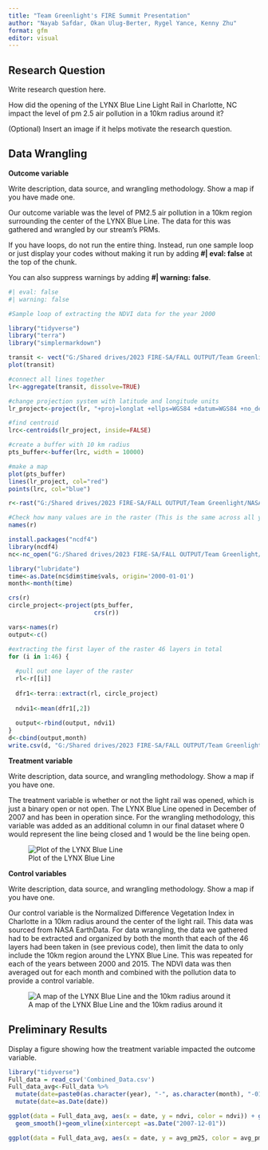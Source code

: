 ```yaml
---
title: "Team Greenlight's FIRE Summit Presentation"
author: "Nayab Safdar, Okan Ulug-Berter, Rygel Yance, Kenny Zhu"
format: gfm
editor: visual
---
```


## Research Question

Write research question here.

How did the opening of the LYNX Blue Line Light Rail in Charlotte, NC impact the level of pm 2.5 air pollution in a 10km radius around it?

(Optional) Insert an image if it helps motivate the research question.

## Data Wrangling

**Outcome variable**

Write description, data source, and wrangling methodology. Show a map if you have made one.

Our outcome variable was the level of PM2.5 air pollution in a 10km region surrounding the center of the LYNX Blue Line. The data for this was gathered and wrangled by our stream's PRMs.

If you have loops, do not run the entire thing. Instead, run one sample loop or just display your codes without making it run by adding **#\| eval: false** at the top of the chunk.

You can also suppress warnings by adding **#\| warning: false**.

```r
#| eval: false
#| warning: false

#Sample loop of extracting the NDVI data for the year 2000

library("tidyverse")
library("terra")
library("simplermarkdown")

transit <- vect("G:/Shared drives/2023 FIRE-SA/FALL OUTPUT/Team Greenlight/LYNX_Blue_Line_Route/LYNX_Blue_Line_Route.shp")
plot(transit)

#connect all lines together
lr<-aggregate(transit, dissolve=TRUE)

#change projection system with latitude and longitude units
lr_project<-project(lr, "+proj=longlat +ellps=WGS84 +datum=WGS84 +no_defs ")

#find centroid
lrc<-centroids(lr_project, inside=FALSE)

#create a buffer with 10 km radius
pts_buffer<-buffer(lrc, width = 10000)

#make a map
plot(pts_buffer)
lines(lr_project, col="red")
points(lrc, col="blue")

r<-rast("G:/Shared drives/2023 FIRE-SA/FALL OUTPUT/Team Greenlight/NASAMODIS Data/2000.nc4")

#Check how many values are in the raster (This is the same across all years)
names(r)

install.packages("ncdf4")
library(ncdf4)
nc<-nc_open("G:/Shared drives/2023 FIRE-SA/FALL OUTPUT/Team Greenlight/NASAMODIS Data/2000.nc4")

library("lubridate")
time<-as.Date(nc$dim$time$vals, origin='2000-01-01')
month<-month(time)

crs(r)
circle_project<-project(pts_buffer, 
                        crs(r))

vars<-names(r)
output<-c()

#extracting the first layer of the raster 46 layers in total
for (i in 1:46) {
  
  #pull out one layer of the raster
  rl<-r[[i]]
  
  dfr1<-terra::extract(rl, circle_project)
  
  ndvi1<-mean(dfr1[,2])
  
  output<-rbind(output, ndvi1)
}
d<-cbind(output,month)
write.csv(d, "G:/Shared drives/2023 FIRE-SA/FALL OUTPUT/Team Greenlight/OUTPUT/2000_PollutionData.csv")


```

**Treatment variable**

Write description, data source, and wrangling methodology. Show a map if you have one.

The treatment variable is whether or not the light rail was opened, which is just a binary open or not open. The LYNX Blue Line opened in December of 2007 and has been in operation since. For the wrangling methodology, this variable was added as an additional column in our final dataset where 0 would represent the line being closed and 1 would be the line being open.

![Plot of the LYNX Blue Line](LYNX%20Blue%20Line.png){fig-align="center"}

**Control variables**

Write description, data source, and wrangling methodology. Show a map if you have one.

Our control variable is the Normalized Difference Vegetation Index in Charlotte in a 10km radius around the center of the light rail. This data was sourced from NASA EarthData. For data wrangling, the data we gathered had to be extracted and organized by both the month that each of the 46 layers had been taken in (see previous code), then limit the data to only include the 10km region around the LYNX Blue Line. This was repeated for each of the years between 2000 and 2015. The NDVI data was then averaged out for each month and combined with the pollution data to provide a control variable.

![A map of the LYNX Blue Line and the 10km radius around it](Light%20Rail%20Area%20of%20Influence.png){fig-align="center"}

## Preliminary Results

Display a figure showing how the treatment variable impacted the outcome variable.

```r
library("tidyverse")
Full_data = read_csv('Combined_Data.csv')
Full_data_avg<-Full_data %>%
  mutate(date=paste0(as.character(year), "-", as.character(month), "-01")) %>%
  mutate(date=as.Date(date))

ggplot(data = Full_data_avg, aes(x = date, y = ndvi, color = ndvi)) + geom_point() +  ggtitle("NDVI Index over time") + xlab("Date") + ylab("NDVI Index")+
  geom_smooth()+geom_vline(xintercept =as.Date("2007-12-01"))

ggplot(data = Full_data_avg, aes(x = date, y = avg_pm25, color = avg_pm25)) + geom_point() +  ggtitle("PM2.5 Air Pollution (PPM) over time") + xlab("Date") + ylab("PM2.5 (Parts per Million)") + geom_smooth() + geom_vline(xintercept =as.Date("2007-12-01"))

```

